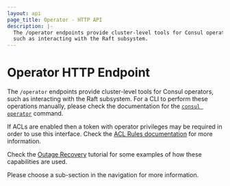 ```yaml
---
layout: api
page_title: Operator - HTTP API
description: |-
  The /operator endpoints provide cluster-level tools for Consul operators,
  such as interacting with the Raft subsystem.
---
```


# Operator HTTP Endpoint

The `/operator` endpoints provide cluster-level tools for Consul operators,
such as interacting with the Raft subsystem. For a CLI to perform these
operations manually, please check the documentation for the
[`consul operator`](/commands/operator) command.

If ACLs are enabled then a token with operator privileges may be required in
order to use this interface. Check the [ACL Rules documentation](/docs/security/acl/acl-rules#operator-rules)
for more information.

Check the [Outage Recovery](https://learn.hashicorp.com/tutorials/consul/recovery-outage) tutorial for some examples of
how these capabilities are used.

Please choose a sub-section in the navigation for more information.
